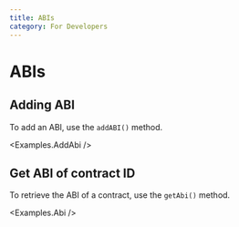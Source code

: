 ```yaml
---
title: ABIs
category: For Developers
---
```


# ABIs

## Adding ABI

To add an ABI, use the `addABI()` method.

<CodeImport file="../../examples/abis/AddAbi.tsx" commentBlock="addABI" />

<Examples.AddAbi />

## Get ABI of contract ID

To retrieve the ABI of a contract, use the `getAbi()` method.

<CodeImport file="../../examples/abis/Abi.tsx" commentBlock="getABI" />

<Examples.Abi />
